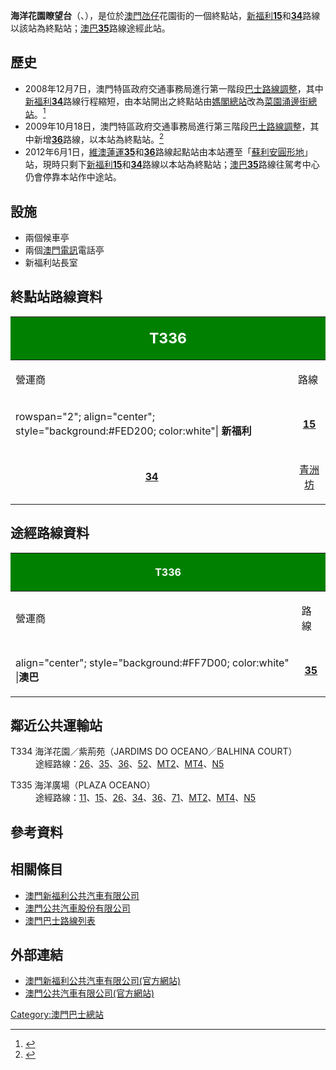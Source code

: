 {{公共汽車總站資訊
|總站名稱             = 海洋花園瞭望台
|外文名稱             = TERRAÇO PANORÂMICO DOS JARDINS DO OCEANO
|外文語言             = 葡文
|總站通稱             = 海洋花園總站
|代表圖像             = TERRACO PANORAMICO DOS JARDIMS DO OCEANO 201901.jpg
|所在地點             = 澳門
|本站編號             = T336
|所在區域             = [[氹仔|氹仔]]
|所在分區             = [[氹仔|氹仔]]
|所在街道             = 花園街
|啟用日期             = 
|關閉日期             = 
|以本站作為總站路線     = '''[[澳門新福利公共汽車有限公司|新福利]]'''：15、34
|途經本站路線         = '''[[澳巴|澳巴]]'''：35
|接駁交通工具         = 
|附近主要街道         = 海洋花園第二街、海洋花園第三街、海洋花園第四街、海洋花園第五街
|附近著名建築物或景點  = 氹仔海濱花園
|備註               = 
|佈局圖             =
|}}
'''海洋花園瞭望台'''（{{lang-pt|'''TERRAÇO PANORÂMICO DOS JARDINS DO OCEANO'''}}、{{lang-en|'''Ocean Garden Panoramic Terrace'''<ref>新福利之報站譯作「Ocean Garden Observatory」</ref>}}），是位於[[澳門|澳門]][[氹仔|氹仔]]花園街的一個終點站，[[澳門新福利公共汽車有限公司|新福利]]'''[[澳門巴士15路線|15]]'''和'''[[澳門巴士34路線|34]]'''路線以該站為終點站；[[澳巴|澳巴]]'''[[澳門巴士35路線|35]]'''路線途經此站。

== 歷史 ==
*2008年12月7日，澳門特區政府交通事務局進行第一階段[[巴士路線調整|巴士路線調整]]，其中[[澳門新福利公共汽車有限公司|新福利]]'''[[澳門巴士34路線|34]]'''路線行程縮短，由本站開出之終點站由[[媽閣總站|媽閣總站]]改為[[菜園涌邊街總站|菜園涌邊街總站]]。<ref>{{Cite web |url=http://www.dsat.gov.mo/show_news.asp?id=633635823115 |title=交通事務局新聞  - 首階段巴士路線重整下月7日實施 |accessdate=2009-08-16 |archive-date=2008-12-05 |archive-url=https://web.archive.org/web/20081205193021/http://www.dsat.gov.mo/show_news.asp?id=633635823115 |dead-url=no }}</ref>
*2009年10月18日，澳門特區政府交通事務局進行第三階段[[巴士路線調整|巴士路線調整]]，其中新增'''[[澳門巴士36路線|36]]'''路線，以本站為終點站。<ref>{{Cite web |url=http://www.gcs.gov.mo/showNews.php?PageLang=C&DataUcn=40414&Member=0 |title=新聞局 - 第三階段巴士路線調整18日實施 |accessdate=2009-10-13 |archive-date=2016-03-04 |archive-url=https://web.archive.org/web/20160304105126/http://www.gcs.gov.mo/showNews.php?PageLang=C&DataUcn=40414&Member=0 |dead-url=no }}</ref>
*2012年6月1日，[[維澳蓮運|維澳蓮運]]'''[[澳門巴士35路線|35]]'''和'''[[澳門巴士36路線|36]]'''路線起點站由本站遷至「[[蘇利安圓形地|蘇利安圓形地]]」站，現時只剩下[[澳門新福利公共汽車有限公司|新福利]]'''[[澳門巴士15路線|15]]'''和'''[[澳門巴士34路線|34]]'''路線以本站為終點站；[[澳巴|澳巴]]'''[[澳門巴士35路線|35]]'''路線往駕考中心仍會停靠本站作中途站。

== 設施 ==
*兩個候車亭
*兩個[[澳門電訊|澳門電訊]]電話亭
*新福利站長室

== 終點站路線資料 == 
{| width=90% class="wikitable"
! colspan="2" style="background:green; color:white"|<big><big>T336</big></big>
! colspan="6" style="background:green; color:white"|<big>海洋花園瞭望台<br>TERRAÇO PANORÂMICO DOS JARDINS DO OCEANO</big>
|-
! 營運商
! 路線
! 出發地
! 目的地
! 途經地點
! 備註
|-
|rowspan="2"; align="center"; style="background:#FED200; color:white"| '''新福利'''
|align="center"| '''[[澳門巴士15路線|15]]'''
|rowspan="2"; align="center"| '''海洋花園'''
|align="center"| ↺ [[九澳村_(巴士總站)|九澳村]]
| 
*[[馬會站|柯維納馬路]]
*[[花城公園|花城公園]]
*氹仔嘉樂庇馬路
*[[路氹連貫公路|路氹連貫公路]]
*[[蓮花口岸站#巴士|蓮花路停車場]]
*[[石排灣_(澳門)|石排灣]]
*[[路環市區|路環市區]]
*竹灣
*[[黑沙海灘總站|黑沙海灘]]
*[[黑沙水庫郊野公園|黑沙水庫]]
*[[九澳水庫郊野公園|九澳水庫]]
|align="center"|'''循環線'''
|-
|align="center"| '''[[澳門巴士34路線|34]]'''
|align="center"| [[青洲坊總站|青洲坊]]
| 
*[[馬會站|柯維納馬路]]
*[[花城公園|花城公園]]
*[[湖畔大廈總站|湖畔大廈]]
*[[黑沙環|黑沙環]]
*[[望廈社屋|望廈]]
*[[祐漢|祐漢]]
*[[牧場街總站|牧場街]]
| 
|}

== 途經路線資料 == 
{| width=90% class="wikitable"
! colspan="2" style="background:green; color:white"|T336
! colspan="6" style="background:green; color:white"|海洋花園瞭望台<br>TERRAÇO PANORÂMICO DOS JARDINS DO OCEANO
|-
! 營運商
! 路線
! 出發地
! 目的地
! 途經地點
! 備註
|-
|align="center"; style="background:#FF7D00; color:white" |'''澳巴'''
|align="center"| '''[[澳門巴士35路線|35]]'''
|align="center"| [[蘇利安圓形地|蘇利安圓形地]]
|align="center"| ↺ 溜冰路
|
*氹仔大中華廣場
*[[湖畔大廈總站|湖畔大廈]]
*[[澳門運動場|澳門運動場]]
*望德聖母灣
*駕考中心
*葡京人
|align="center"| '''循環線'''
|}

== 鄰近公共運輸站 ==
; T334 海洋花園／紫荊苑（JARDIMS DO OCEANO／BALHINA COURT）
: 途經路線：[[澳門巴士26路線|26]]、[[澳門巴士35路線|35]]、[[澳門巴士36路線|36]]、[[澳門巴士52路線|52]]、[[澳門巴士MT2路線|MT2]]、[[澳門巴士MT4路線|MT4]]、[[澳門巴士N5路線|N5]]

; T335 海洋廣場（PLAZA OCEANO）
: 途經路線：[[澳門巴士11路線|11]]、[[澳門巴士15路線|15]]、[[澳門巴士26路線|26]]、[[澳門巴士34路線|34]]、[[澳門巴士36路線|36]]、[[澳門巴士71路線|71]]、[[澳門巴士MT2路線|MT2]]、[[澳門巴士MT4路線|MT4]]、[[澳門巴士N5路線|N5]]

==參考資料==
{{reflist}}

== 相關條目 ==
* [[澳門新福利公共汽車有限公司|澳門新福利公共汽車有限公司]]
* [[澳門公共汽車股份有限公司|澳門公共汽車股份有限公司]]
* [[澳門巴士路線列表|澳門巴士路線列表]]

== 外部連結 ==
*[http://www.transmac.com.mo/ 澳門新福利公共汽車有限公司(官方網站)] {{Wayback|url=http://www.transmac.com.mo/ |date=20100310023129 }}
*[http://www.tcm.com.mo/ 澳門公共汽車有限公司(官方網站)] {{Wayback|url=http://www.tcm.com.mo/ |date=20090227080458 }}
{{澳門巴士總站列表}}

[[Category:澳門巴士總站|Category:澳門巴士總站]]
